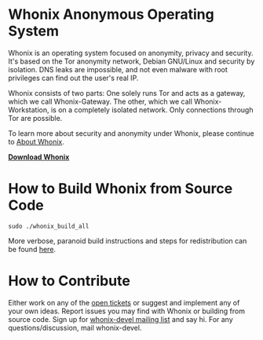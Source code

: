 = Whonix Anonymous Operating System =

Whonix is an operating system focused on anonymity, privacy and security. It's based on the Tor anonymity network, Debian GNU/Linux and security by isolation. DNS leaks are impossible, and not even malware with root privileges can find out the user's real IP.

Whonix consists of two parts: One solely runs Tor and acts as a gateway, which we call Whonix-Gateway. The other, which we call Whonix-Workstation, is on a completely isolated network. Only connections through Tor are possible.

To learn more about security and anonymity under Whonix, please continue to [https://whonix.org/wiki/About About Whonix].

'''[https://whonix.org/wiki/Download Download Whonix]'''

= How to Build Whonix from Source Code =

<pre>
sudo ./whonix_build_all
</pre>

More verbose, paranoid build instructions and steps for redistribution can be found [https://whonix.org/wiki/Dev/Build_Documentation here].

= How to Contribute =

Either work on any of the [https://github.com/Whonix/Whonix/issues open tickets] or suggest and implement any of your own ideas. Report issues you may find with Whonix or building from source code. Sign up for [https://whonix.org/cgi-bin/mailman/listinfo/whonix-devel whonix-devel mailing list] and say hi. For any questions/discussion, mail whonix-devel.

